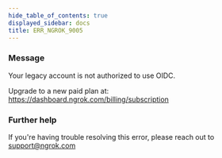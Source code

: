 ```yaml
---
hide_table_of_contents: true
displayed_sidebar: docs
title: ERR_NGROK_9005
---
```


### Message

Your legacy account is not authorized to use OIDC.

Upgrade to a new paid plan at: https://dashboard.ngrok.com/billing/subscription

### Further help

If you're having trouble resolving this error, please reach out to [support@ngrok.com](mailto:support@ngrok.com?subject=Help%20with%20ERR_NGROK_9005)

